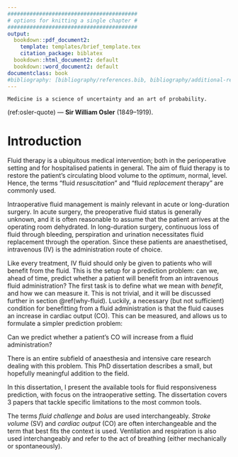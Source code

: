 ```yaml
---
#########################################
# options for knitting a single chapter #
#########################################
output:
  bookdown::pdf_document2:
    template: templates/brief_template.tex
    citation_package: biblatex
  bookdown::html_document2: default
  bookdown::word_document2: default
documentclass: book
#bibliography: [bibliography/references.bib, bibliography/additional-references.bib]
---
```



```block
Medicine is a science of uncertainty and an art of probability.
```
(ref:osler-quote) --- **Sir William Osler** (1849--1919).

<!-- 
Notes for adding an opening quote in PDF output:
i) add the reference for the quote with the chunk option quote_author="my author name",
ii) include=knitr::opts_knit$get('rmarkdown.pandoc.to') == 'latex' means that these quotes are only included when output is latex (in HTML output, it would appear by the end of the previous page)
iii) You can't use markdown syntax inside chunk options, so if you want to e.g. italicise a book name in the quote reference use a 'text reference': Create a named piece of text with '(ref:label-name) My text', then link to this in the chunk option with quote_author='(ref:label-name)'
-->

# Introduction

Fluid therapy is a ubiquitous medical intervention; both in the perioperative setting and for hospitalised patients in general. The aim of fluid therapy is to restore the patient’s circulating blood volume to the *optimum*, normal, level. Hence, the terms “fluid *resuscitation*” and “fluid *replacement* therapy” are commonly used. 

Intraoperative fluid management is mainly relevant in acute or long-duration surgery. 
In acute surgery, the preoperative fluid status is generally unknown, and it is often reasonable to assume that the patient arrives at the operating room dehydrated. 
In long-duration surgery, continuous loss of fluid through bleeding, perspiration and urination necessitates fluid replacement through the operation. Since these patients are anaesthetised, intravenous (IV) is the administration route of choice.

Like every treatment, IV fluid should only be given to patients who will benefit from the fluid. 
This is the setup for a prediction problem: can we, ahead of time, predict whether a patient will benefit from an intravenous fluid administration? 
The first task is to define what we mean with *benefit*, and how we can measure it. This is not trivial, and it will be discussed further in section \@ref(why-fluid). 
Luckily, a necessary (but not sufficient) condition for benefitting from a fluid administration is that the fluid causes an increase in cardiac output (CO). 
This can be measured, and allows us to formulate a simpler prediction problem: 

Can we predict whether a patient’s CO will increase from a fluid administration? 

There is an entire subfield of anaesthesia and intensive care research dealing with this problem.
This PhD dissertation describes a small, but hopefully meaningful addition to the field.

In this dissertation, I present the available tools for fluid responsiveness prediction, with focus on the intraoperative setting. The dissertation covers 3 papers that tackle specific limitations to the most common tools.  

The terms *fluid challenge* and *bolus* are used interchangeably. *Stroke volume* (SV) and *cardiac output* (CO) are often interchangeable and the term that best fits the context is used. Ventilation and respiration is also used interchangeably and refer to the act of breathing (either mechanically or spontaneously). 

